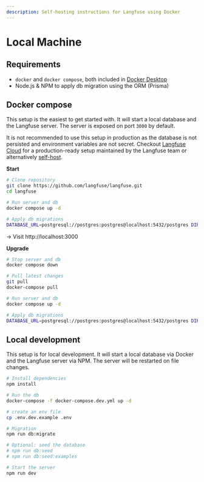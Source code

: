 ```yaml
---
description: Self-hosting instructions for Langfuse using Docker
---
```


# Local Machine

## Requirements

- `docker` and `docker compose`, both included in [Docker Desktop](https://docs.docker.com/get-docker/)
- Node.js & NPM to apply db migration using the ORM (Prisma)

## Docker compose

This setup is the easiest to get started with. It will start a local database and the Langfuse server. The server is exposed on port `3000` by default.

It is not recommended to use this setup in production as the database is not persisted and environment variables are not secret. Checkout [Langfuse Cloud](/docs/deployment/cloud) for a production-ready setup maintained by the Langfuse team or alternatively [self-host](/docs/deployment/self-host).

**Start**

```bash
# Clone repository
git clone https://github.com/langfuse/langfuse.git
cd langfuse

# Run server and db
docker compose up -d

# Apply db migrations
DATABASE_URL=postgresql://postgres:postgres@localhost:5432/postgres DIRECT_URL=postgresql://postgres:postgres@localhost:5432/postgres npx prisma migrate deploy
```

-> Visit http://localhost:3000

**Upgrade**

```bash
# Stop server and db
docker compose down

# Pull latest changes
git pull
docker-compose pull

# Run server and db
docker compose up -d

# Apply db migrations
DATABASE_URL=postgresql://postgres:postgres@localhost:5432/postgres DIRECT_URL=postgresql://postgres:postgres@localhost:5432/postgres npx prisma migrate deploy
```

## Local development

This setup is for local development. It will start a local database via Docker and the Langfuse server via NPM. The server will be restarted on file changes.

```bash
# Install dependencies
npm install

# Run the db
docker-compose -f docker-compose.dev.yml up -d

# create an env file
cp .env.dev.example .env

# Migration
npm run db:migrate

# Optional: seed the database
# npm run db:seed
# npm run db:seed:examples

# Start the server
npm run dev
```
